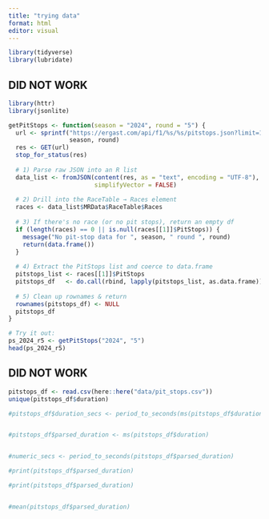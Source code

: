 ```yaml
---
title: "trying data"
format: html
editor: visual
---
```


```r
library(tidyverse)
library(lubridate)
```

## DID NOT WORK
```r
library(httr)
library(jsonlite)

getPitStops <- function(season = "2024", round = "5") {
  url <- sprintf("https://ergast.com/api/f1/%s/%s/pitstops.json?limit=1000",
                 season, round)
  res <- GET(url)
  stop_for_status(res)
  
  # 1) Parse raw JSON into an R list
  data_list <- fromJSON(content(res, as = "text", encoding = "UTF-8"),
                        simplifyVector = FALSE)
  
  # 2) Drill into the RaceTable → Races element
  races <- data_list$MRData$RaceTable$Races
  
  # 3) If there's no race (or no pit stops), return an empty df
  if (length(races) == 0 || is.null(races[[1]]$PitStops)) {
    message("No pit-stop data for ", season, " round ", round)
    return(data.frame())
  }
  
  # 4) Extract the PitStops list and coerce to data.frame
  pitstops_list <- races[[1]]$PitStops
  pitstops_df   <- do.call(rbind, lapply(pitstops_list, as.data.frame))
  
  # 5) Clean up rownames & return
  rownames(pitstops_df) <- NULL
  pitstops_df
}

# Try it out:
ps_2024_r5 <- getPitStops("2024", "5")
head(ps_2024_r5)

```
## DID NOT WORK
```r
pitstops_df <- read.csv(here::here("data/pit_stops.csv"))
unique(pitstops_df$duration)

#pitstops_df$duration_secs <- period_to_seconds(ms(pitstops_df$duration))


#pitstops_df$parsed_duration <- ms(pitstops_df$duration)


#numeric_secs <- period_to_seconds(pitstops_df$parsed_duration)

#print(pitstops_df$parsed_duration)

#print(pitstops_df$parsed_duration)


#mean(pitstops_df$parsed_duration)
```

